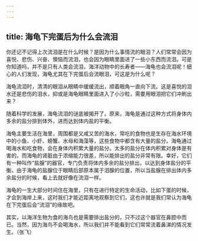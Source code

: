 ```yaml
---
---
---
```

title: 海龟下完蛋后为什么会流泪
---




你还记不记得上次流泪是在什么时候？是因为什么事情流的眼泪？人们常常会因为喜悦、悲伤、兴奋、懊恼而流泪，也会因为眼睛里面进了一些小东西而流泪。可是你知道吗，并不是只有人类会流泪，海洋动物中的长寿者——海龟也会流泪呢！细心的人们发现，海龟尤其在下完蛋后会流眼泪，可这是为什么呢？

海龟流泪时，清清的眼泪从眼睛中缓缓流出，顺着眼角一直向下流。这是喜悦的泪水还是悲伤的泪水，抑或是海龟眼睛里面进入了小沙粒，需要用眼泪把它们冲刷出来？

随着科学的发展，海龟流泪的谜底被揭开了。原来，海龟是通过这种方式将身体内多余的盐分排到体外，进而达到体内盐的平衡。

海龟主要生活在海里，周围都是又咸又苦的海水，常吃的食物也是生存在海水环境中的小鱼、小虾、螃蟹、水母和海藻等，这些食物中都含有大量的盐分。海龟通过喝海水和吃食物，会在身体内积累大量的盐分。太多的盐分在体内积累对身体是有害的，而海龟的肾脏由于浓缩能力很差，所以能排出的盐分非常有限。幸好，它们有一种叫作“盐腺”的器官，专门负责将体内多余的盐分排出，以达到身体盐分的平衡。由于海龟的盐腺位于眼睛后部原本属于泪腺的位置，所以当盐腺在排出体内多余盐分的时候，看上去就好像在流泪一样。



海龟的一生大部分时间住在海里，只有在进行特定的生命活动，比如下蛋的时候，才会到海岸上来，这时我们才能近距离地观察到它们，这也许就是我们常认为海龟在下完蛋后会“流泪”的缘故吧。

其实，以海洋生物为食的海鸟也是需要排出盐分的，只不过这个器官在鼻腔中而已。当然，因为海鸟不会喝海水，所以我们并不能看到它们常常流着鼻涕的情况发生。（张飞）